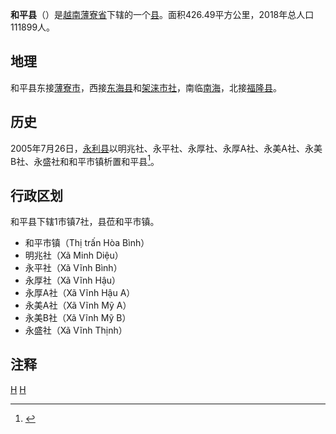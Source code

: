 {{Infobox Settlement
|name                   = 和平县
|settlement_type        = 县
|official_name          = 
|other_name             = 
|native_name            = {{lang|vi|Huyện Hòa Bình}}
|nickname               = 
|motto                  = 
|image_skyline          = Chợ Hòa Bình, Bạc Liêu.jpg
|imagesize              = 
|image_caption          = 
|image_flag             = 
|flag_size              = 
|image_seal             = 
|seal_size              = 
|image_shield           = 
|shield_size            = 
|image_blank_emblem     = 
|blank_emblem_size      = 
|image_map              = {{Infobox mapframe|frame-width=250|zoom=10}}
|mapsize                = 
|map_caption            = 
|image_map1             = 
|mapsize1               = 
|map_caption1           = 
|pushpin_map            = Vietnam
|pushpin_label_position = bottom
|pushpin_map_caption    = 
|pushpin_map1           = 
|pushpin_label_position1= 
|pushpin_map_caption1   = 
|subdivision_type       = 国家
|subdivision_name       = {{flag|Vietnam}}
|subdivision_type1      = [[越南行政区划|省]]
|subdivision_name1      = [[薄寮省|薄寮省]]
|subdivision_type2      = 行政区划
|subdivision_name2      = 1市镇7社
|subdivision_type3      = 
|subdivision_name3      = 
|seat_type              = 县莅
|seat                   = {{link-vi|和平市镇|Hòa Bình (thị trấn)}}
|government_type        = 
|leader_title           = 
|leader_name            = 
|leader_title1          = 
|leader_name1           = 
|established_title      = 
|established_date       = 
|area_magnitude         = 
|unit_pref              = 
|area_footnotes         = 
|area_total_km2         = 426.49
|area_land_km2          = 
|area_water_km2         = 
|area_water_percent     = 
|area_urban_km2         = 
|area_metro_km2         = 
|population_as_of       = 2018年
|population_footnotes   = 
|population_note        = 
|population_total       = 111899
|population_density_km2 = auto
|population_metro             = 
|population_density_metro_km2 = 
|population_urban             = 
|population_density_urban_km2 = 
|timezone               = [[越南标准时间|越南标准时间]]
|utc_offset             = +7
|elevation_footnotes    = 
|elevation_m            = 
|coor_type              = 
|coordinates            = 
|postal_code_type       = 
|postal_code            = 
|area_code              = 
|website                = [http://hoabinh.baclieu.gov.vn/default.aspx 和平县电子信息门户网站]
|footnotes              = 
}}
'''和平县'''（{{vie|v='''Huyện Hòa Bình'''|hn=縣和平}}）是[[越南|越南]][[薄寮省|薄寮省]]下辖的一个[[县|县]]。面积426.49平方公里，2018年总人口111899人。

==地理==
和平县东接[[薄寮市|薄寮市]]，西接[[东海县_(越南)|东海县]]和[[架涞市社|架涞市社]]，南临[[南海|南海]]，北接[[福隆县_(薄寮省)|福隆县]]。

==历史==
2005年7月26日，[[永利县|永利县]]以明兆社、永平社、永厚社、永厚A社、永美A社、永美B社、永盛社和和平市镇析置和平县<ref>{{Cite web |url=https://thuvienphapluat.vn/van-ban/Bat-dong-san/Nghi-dinh-96-2005-ND-CP-thanh-lap-huyen-Hoa-Binh-tinh-Bac-Lieu-2564.aspx |title=Nghị định 96/2005/NĐ-CP về việc thành lập huyện Hoà Bình, tỉnh Bạc Liêu |accessdate=2020-04-17 |archive-date=2020-04-01 |archive-url=https://web.archive.org/web/20200401164203/https://thuvienphapluat.vn/van-ban/Bat-dong-san/Nghi-dinh-96-2005-ND-CP-thanh-lap-huyen-Hoa-Binh-tinh-Bac-Lieu-2564.aspx |dead-url=no }}</ref>。

==行政区划==
和平县下辖1市镇7社，县莅和平市镇。
*和平市镇（Thị trấn Hòa Bình）
*明兆社（Xã Minh Diệu）
*永平社（Xã Vĩnh Bình）
*永厚社（Xã Vĩnh Hậu）
*永厚A社（Xã Vĩnh Hậu A）
*永美A社（Xã Vĩnh Mỹ A）
*永美B社（Xã Vĩnh Mỹ B）
*永盛社（Xã Vĩnh Thịnh）

==注释==
{{reflist}}
{{薄寮省行政区划}}
{{越南九龙江三角洲之县市镇区域划分}}

[[Category:越南县份|H]]
[[Category:薄寮省|H]]